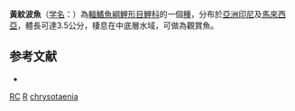 {{Speciesbox 
| taxon = Rasbora chrysotaenia
| status = DD
| status_system = IUCN3.1
| authority = [[Ahl|Ahl]], 1937
| synonyms = 
}}
'''黃紋波魚'''（[[学名|学名]]：{{lang|la|'''''Rasbora chrysotaenia'''''}}）為[[輻鰭魚綱|輻鰭魚綱]][[鯉形目|鯉形目]][[鯉科|鯉科]]的一個[[種|種]]，分布於[[亞洲|亞洲]][[印尼|印尼]]及[[馬來西亞|馬來西亞]]，體長可達3.5公分，棲息在中底層水域，可做為觀賞魚。

== 参考文献 ==
*{{FishBase_species|genus=Rasbora|species=chrysotaenia|year=2011|month=12}}
{{Taxonbar}}

[[Category:IUCN红色名录数据缺乏物种|RC]]
[[Category:1937年描述的鱼类|R]]
[[Category:波魚屬|chrysotaenia]]